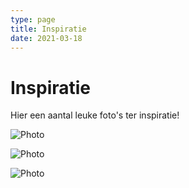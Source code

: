 ```yaml
---
type: page
title: Inspiratie
date: 2021-03-18
---
```


# Inspiratie

Hier een aantal leuke foto's ter inspiratie!


<Image
  src="/images/Woonblog foto 1.jpg"
  alt="Photo"
  width={1125}
  height={750}
  priority
  className="next-image"
/>

<Image
  src="/images/Woonblog foto 2.jpg"
  alt="Photo"
  width={1125}
  height={750}
  priority
  className="next-image"
/>

<Image
  src="/images/Woonblog foto 4.jpg"
  alt="Photo"
  width={1125}
  height={750}
  priority
  className="next-image"
/>

